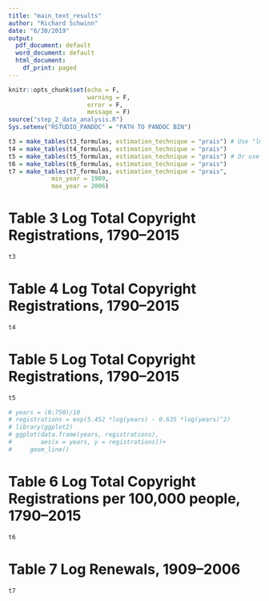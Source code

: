 ```yaml
---
title: "main_text_results"
author: "Richard Schwinn"
date: "6/30/2019"
output:
  pdf_document: default
  word_document: default
  html_document:
    df_print: paged
---
```


```r
knitr::opts_chunk$set(echo = F,
                      warning = F,
                      error = F,
                      message = F)
source("step_2_data_analysis.R")
Sys.setenv("RSTUDIO_PANDOC" = "PATH TO PANDOC BIN")
```

```r
t3 = make_tables(t3_formulas, estimation_technique = "prais") # Use "lm" for OLS
t4 = make_tables(t4_formulas, estimation_technique = "prais")
t5 = make_tables(t5_formulas, estimation_technique = "prais") # Or use "orcutt" for cochrane-orcutt
t6 = make_tables(t6_formulas, estimation_technique = "prais")
t7 = make_tables(t7_formulas, estimation_technique = "prais",
            min_year = 1909,
            max_year = 2006)
```

# Table 3 Log Total Copyright Registrations, 1790–2015 

```r
t3
```

# Table 4 Log Total Copyright Registrations, 1790–2015 

```r
t4
```

# Table 5 Log Total Copyright Registrations, 1790–2015 

```r
t5
```


```r
# years = (0:750)/10
# registrations = exp(5.452 *log(years) - 0.635 *log(years)^2)
# library(ggplot2)
# ggplot(data.frame(years, registrations),
#        aes(x = years, y = registrations))+
#     geom_line()

```

# Table 6 Log Total Copyright Registrations per 100,000 people, 1790–2015 

```r
t6
```


# Table 7 Log Renewals, 1909–2006 

```r
t7
```

